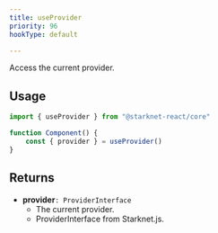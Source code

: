 ```yaml
---
title: useProvider
priority: 96
hookType: default

---
```


Access the current provider.

## Usage

```ts
import { useProvider } from "@starknet-react/core"

function Component() {
    const { provider } = useProvider()
}
```

## Returns

 * __provider__`: ProviderInterface`
    - The current provider.
    - ProviderInterface from Starknet.js.
